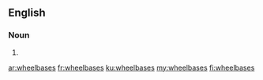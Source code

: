 ==English==

===Noun===
{{head|en|plural}}

# {{plural of|wheelbase|lang=en}}

[[ar:wheelbases]]
[[fr:wheelbases]]
[[ku:wheelbases]]
[[my:wheelbases]]
[[fi:wheelbases]]